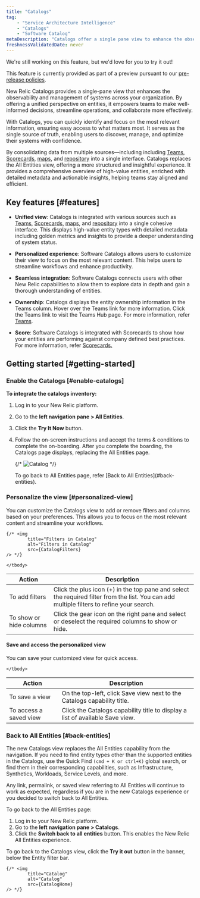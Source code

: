 ```yaml
---
title: "Catalogs"
tag: 
    - "Service Architecture Intelligence"
    - "Catalogs"
    - "Software Catalog"
metaDescription: "Catalogs offer a single pane view to enhance the observability and management of software systems in your organization. The unified view of system entities facilitates well-informed decision-making, streamlined operations, and improved collaboration across teams."
freshnessValidatedDate: never
---
```



<Callout title="Preview">
We're still working on this feature, but we'd love for you to try it out!

This feature is currently provided as part of a preview pursuant to our [pre-release policies](/docs/licenses/license-information/referenced-policies/new-relic-pre-release-policy/).
</Callout>



New Relic Catalogs provides a single-pane view that enhances the observability and management of systems across your organization. By offering a unified perspective on entities, it empowers teams to make well-informed decisions, streamline operations, and collaborate more effectively.

With Catalogs, you can quickly identify and focus on the most relevant information, ensuring easy access to what matters most. It serves as the single source of truth, enabling users to discover, manage, and optimize their systems with confidence.

By consolidating data from multiple sources—including including <DNT>[Teams](/docs/service-architecture-intelligence/teams/teams)</DNT>, <DNT>[Scorecards](/docs/service-architecture-intelligence/scorecards/getting-started)</DNT>, <DNT>[maps](/docs/service-architecture-intelligence/maps/advanced-maps/)</DNT>, and <DNT>[repository](/docs/codestream/observability/repo-association/)</DNT> into a single interface. Catalogs replaces the <DNT>All Entities</DNT> view, offering a more structured and insightful experience. It provides a comprehensive overview of high-value entities, enriched with detailed metadata and actionable insights, helping teams stay aligned and efficient.



## Key features [#features]

-  **Unified view**: Catalogs is integrated with various sources such as <DNT>[Teams](/docs/service-architecture-intelligence/teams/teams)</DNT>, <DNT>[Scorecards](/docs/service-architecture-intelligence/scorecards/getting-started)</DNT>, <DNT>[maps](/docs/service-architecture-intelligence/maps/advanced-maps/)</DNT>, and <DNT>[repository](/docs/codestream/observability/repo-association/)</DNT> into a single cohesive interface. This displays high-value entity types with detailed metadata including golden metrics and insights to provide a deeper understanding of system status.

-  **Personalized experience**: <DNT>Software Catalogs</DNT> allows users to customize their view to focus on the most relevant content. This helps users to streamline workflows and enhance productivity.

-  **Seamless integration**: <DNT>Software Catalogs</DNT> connects users with other New Relic capabilities to allow them to explore data in depth and gain a thorough understanding of entities. 

- **Ownership**: <DNT>Catalogs</DNT> displays the entity ownership information in the <DNT>Teams</DNT> column. Hover over the <DNT>Teams</DNT> link for more information. Click the <DNT>Teams</DNT> link to visit the <DNT>Teams Hub</DNT> page. For more information, refer  <DNT>[Teams](/docs/service-architecture-intelligence/teams/teams)</DNT>.

- **<DNT>Score</DNT>**: <DNT>Software Catalogs</DNT> is integrated with Scorecards to show how your entities are performing against company defined best practices. For more information, refer <DNT>[Scorecards.](/docs/service-architecture-intelligence/scorecards/getting-started)</DNT>





## Getting started [#getting-started]

### Enable the Catalogs [#enable-catalogs]

**To integrate the catalogs inventory:**

1. Log in to your New Relic platform.
2. Go to the **left navigation pane > All Entities**.
3. Click the **Try It Now** button. 
4. Follow the on-screen instructions and accept the terms & conditions to complete the on-boarding. 
    After you complete the boarding, the Catalogs page displays, replacing the <DNT>All Entities</DNT> page.   


    {/* <img
            title="Catalog"
            alt="Catalog"
            src={CatalogHome}
    /> */}

    <Callout variant="tip" title="Tip">
    To go back to <DNT>All Entities</DNT> page, refer [Back to All Entities](#back-entities).
    </Callout>



### Personalize the view [#personalized-view]

You can customize the <DNT>Catalogs</DNT> view to add or remove filters and columns based on your preferences. This allows you to focus on the most relevant content and streamline your workflows.

    {/* <img
            title="Filters in Catalog"
            alt="Filters in Catalog"
            src={CatalogFilters}
    /> */}

<table>
    <thead>
    <tr>
        <th>Action</th>
        <th>Description</th>
    </tr>
    </thead>
    <tbody>
        <tr>
            <td>To add filters</td>
            <td>Click the plus icon <DNT>(+)</DNT> in the top pane and select the required filter from the list. You can add multiple filters to refine your search.</td>
        </tr>
        <tr>
            <td>To show or hide columns</td>
            <td>Click the gear icon on the right pane and select or deselect the required columns to show or hide.</td>
        </tr>

    </tbody>
</table>

#### Save and access the personalized view

You can save your customized view for quick access. 

<table>
    <thead>
    <tr>
        <th>Action</th>
        <th>Description</th>
    </tr>
    </thead>
    <tbody>
        <tr>
            <td>To save a view</td>
            <td>On the top-left, click <DNT>Save view</DNT> next to the Catalogs capability title.</td>
        </tr>
        <tr>
            <td>To access a saved view</td>
            <td>Click the Catalogs capability title to display a list of available <DNT>Save view</DNT>.</td>
        </tr>

    </tbody>
</table>


### Back to All Entities [#back-entities]

The new Catalogs view replaces the <DNT>All Entities</DNT> capability from the navigation. If you need to find entity types other than the supported entities in the <DNT>Catalogs</DNT>, use the <DNT>Quick Find `(cmd + K or ctrl+K)`</DNT> global search, or find them in their corresponding capabilities, such as Infrastructure, Synthetics, Workloads, Service Levels, and more.

<Callout variant="tip" title="Tip">

Any link, permalink, or saved view referring to <DNT>All Entities</DNT> will continue to work as expected, regardless if you are in the new <DNT>Catalogs</DNT> experience or you decided to switch back to <DNT>All Entities</DNT>.

</Callout>


To go back to the <DNT>All Entities</DNT> page:

1. Log in to your New Relic platform.
2. Go to the **left navigation pane > Catalogs**.
2. Click the <DNT>**Switch back to all entities**</DNT> button. This enables the New Relic <DNT>All Entities</DNT> experience.

<Callout variant="tip" title="Tip">

To go back to the <DNT>Catalogs</DNT> view, click the <DNT>**Try it out**</DNT> button in the banner, below the Entity filter bar.

</Callout>

    {/* <img
            title="Catalog"
            alt="Catalog"
            src={CatalogHome}
    /> */}
